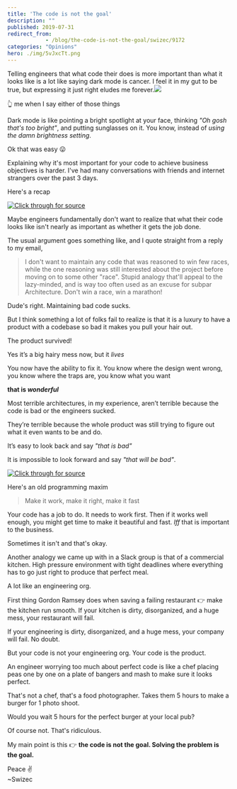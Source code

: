 ```yaml
---
title: 'The code is not the goal'
description: ""
published: 2019-07-31
redirect_from: 
            - /blog/the-code-is-not-the-goal/swizec/9172
categories: "Opinions"
hero: ./img/5vJxcTt.png
---
```

Telling engineers that what code their does is more important than what it looks like is a lot like saying dark mode is cancer. I feel it in my gut to be true, but expressing it just right eludes me forever.![](./img/5vJxcTt.png)



👆 me when I say either of those things



Dark mode is like pointing a bright spotlight at your face, thinking _&quot;Oh gosh that&#x27;s too bright&quot;_, and putting sunglasses on it. You know, instead of _using the damn brightness setting_.



Ok that was easy 😛



Explaining why it&#x27;s most important for your code to achieve business objectives is harder. I&#x27;ve had many conversations with friends and internet strangers over the past 3 days.



Here&#x27;s a recap





[![Click through for source](./img/techletter.app-screenshot-1564588513671.png)](https://twitter.com/Swizec/status/1155897409332846592)





Maybe engineers fundamentally don&#x27;t want to realize that what their code looks like isn&#x27;t nearly as important as whether it gets the job done.



The usual argument goes something like, and I quote straight from a reply to my email,



> I don&#x27;t want to maintain any code that was reasoned to win few races, while the one reasoning was still interested about the project before moving on to some other &quot;race&quot;. Stupid analogy that&#x27;ll appeal to the lazy-minded, and is way too often used as an excuse for subpar Architecture. Don&#x27;t win a race, win a marathon!



Dude&#x27;s right. Maintaining bad code sucks.



But I think something a lot of folks fail to realize is that it is a luxury to have a product with a codebase so bad it makes you pull your hair out.



The product survived!



Yes it’s a big hairy mess now, but it _lives_



You now have the ability to fix it. You know where the design went wrong, you know where the traps are, you know what you want



**that is _wonderful_**



Most terrible architectures, in my experience, aren’t terrible because the code is bad or the engineers sucked.



They’re terrible because the whole product was still trying to figure out what it even wants to be and do.



It’s easy to look back and say _&quot;that is bad&quot;_



It is impossible to look forward and say _&quot;that will be bad&quot;_.





[![Click through for source](./img/techletter.app-screenshot-1564588513763.png)](https://twitter.com/rkopac/status/1155927292440223745)





Here&#x27;s an old programming maxim



> Make it work, make it right, make it fast



Your code has a job to do. It needs to work first. Then if it works well enough, you might get time to make it beautiful and fast. _Iff_ that is important to the business.



Sometimes it isn&#x27;t and that&#x27;s okay.



Another analogy we came up with in a Slack group is that of a commercial kitchen. High pressure environment with tight deadlines where everything has to go just right to produce that perfect meal.



A lot like an engineering org.



First thing Gordon Ramsey does when saving a failing restaurant 👉 make the kitchen run smooth. If your kitchen is dirty, disorganized, and a huge mess, your restaurant will fail.



If your engineering is dirty, disorganized, and a huge mess, your company will fail. No doubt.



But your code is not your engineering org. Your code is the product.



An engineer worrying too much about perfect code is like a chef placing peas one by one on a plate of bangers and mash to make sure it looks perfect.



That&#x27;s not a chef, that&#x27;s a food photographer. Takes them 5 hours to make a burger for 1 photo shoot.



Would you wait 5 hours for the perfect burger at your local pub?



Of course not. That&#x27;s ridiculous.



My main point is this 👉 **the code is not the goal. Solving the problem is the goal.**



Peace ✌️  
~Swizec